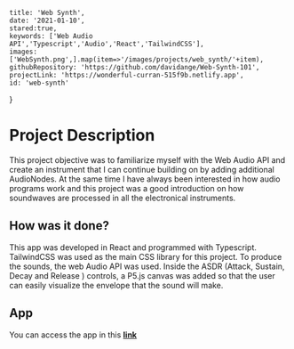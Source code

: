 
    title: 'Web Synth',
    date: '2021-01-10',
    stared:true,
    keywords: ['Web Audio API','Typescript','Audio','React','TailwindCSS'],
    images: ['WebSynth.png',].map(item=>'/images/projects/web_synth/'+item),
    githubRepository: 'https://github.com/davidange/Web-Synth-101',
    projectLink: 'https://wonderful-curran-515f9b.netlify.app',
    id: 'web-synth'
}




# Project Description

This project objective was to familiarize myself with the Web Audio API and create an instrument that I can continue building on by adding additional AudioNodes.
At the same time I have always been interested in how audio programs work and this project was a good introduction on how soundwaves are processed in all the electronical instruments.

## How was it done?

This app was developed in React and programmed with Typescript. TailwindCSS was used as the main CSS library for this project. 
To produce the sounds,  the web Audio API was used. Inside the ASDR (Attack, Sustain, Decay and Release ) controls, a P5.js canvas was added so that the user can easily visualize the 
envelope that the sound will make.

## App

You can access the app in this **[link](https://wonderful-curran-515f9b.netlify.app)**



